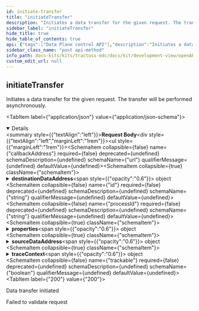 ```yaml
---
id: initiate-transfer
title: "initiateTransfer"
description: "Initiates a data transfer for the given request. The transfer will be performed asynchronously."
sidebar_label: "initiateTransfer"
hide_title: true
hide_table_of_contents: true
api: {"tags":["Data Plane control API"],"description":"Initiates a data transfer for the given request. The transfer will be performed asynchronously.","operationId":"initiateTransfer","requestBody":{"content":{"application/json":{"schema":{"type":"object","properties":{"callbackAddress":{"type":"string","format":"url","example":null},"destinationDataAddress":{"type":"object","properties":{"@type":{"type":"string","example":"https://w3id.org/edc/v0.0.1/ns/DataAddress"},"type":{"type":"string","example":null}},"example":null},"id":{"type":"string","example":null},"processId":{"type":"string","example":null},"properties":{"type":"object","additionalProperties":{"type":"string","example":null},"example":null},"sourceDataAddress":{"type":"object","properties":{"@type":{"type":"string","example":"https://w3id.org/edc/v0.0.1/ns/DataAddress"},"type":{"type":"string","example":null}},"example":null},"traceContext":{"type":"object","additionalProperties":{"type":"string","example":null},"example":null},"trackable":{"type":"boolean","example":null}},"example":null}}}},"responses":{"200":{"description":"Data transfer initiated"},"400":{"description":"Failed to validate request"}},"method":"post","path":"/transfer","servers":[{"url":"/"}],"jsonRequestBodyExample":null,"info":{"title":"Tractus-X EDC REST API","description":"Tractus-X EDC API Documentation","license":{"name":"Apache License v2.0","url":"http://apache.org/v2"},"version":"0.5.1-SNAPSHOT"},"postman":{"name":"initiate Transfer","description":{"content":"Initiates a data transfer for the given request. The transfer will be performed asynchronously.","type":"text/plain"},"url":{"path":["transfer"],"host":["{{baseUrl}}"],"query":[],"variable":[]},"header":[{"key":"Content-Type","value":"application/json"}],"method":"POST","body":{"mode":"raw","raw":"\"\"","options":{"raw":{"language":"json"}}}}}
sidebar_class_name: "post api-method"
info_path: docs-kits/kits/tractusx-edc/docs/kit/development-view/openAPI/tractusx-edc-api/tractus-x-edc-rest-api
custom_edit_url: null
---
```



## initiateTransfer



Initiates a data transfer for the given request. The transfer will be performed asynchronously.

<MimeTabs><TabItem label={"application/json"} value={"application/json-schema"}><details style={{}} data-collapsed={false} open={true}><summary style={{"textAlign":"left"}}><strong>Request Body</strong></summary><div style={{"textAlign":"left","marginLeft":"1rem"}}></div><ul style={{"marginLeft":"1rem"}}><SchemaItem collapsible={false} name={"callbackAddress"} required={false} deprecated={undefined} schemaDescription={undefined} schemaName={"url"} qualifierMessage={undefined} defaultValue={undefined}></SchemaItem><SchemaItem collapsible={true} className={"schemaItem"}><details style={{}}><summary style={{}}><strong>destinationDataAddress</strong><span style={{"opacity":"0.6"}}> object</span></summary><div style={{"marginLeft":"1rem"}}><SchemaItem collapsible={false} name={"@type"} required={false} deprecated={undefined} schemaDescription={undefined} schemaName={"string"} qualifierMessage={undefined} defaultValue={undefined}></SchemaItem><SchemaItem collapsible={false} name={"type"} required={false} deprecated={undefined} schemaDescription={undefined} schemaName={"string"} qualifierMessage={undefined} defaultValue={undefined}></SchemaItem></div></details></SchemaItem><SchemaItem collapsible={false} name={"id"} required={false} deprecated={undefined} schemaDescription={undefined} schemaName={"string"} qualifierMessage={undefined} defaultValue={undefined}></SchemaItem><SchemaItem collapsible={false} name={"processId"} required={false} deprecated={undefined} schemaDescription={undefined} schemaName={"string"} qualifierMessage={undefined} defaultValue={undefined}></SchemaItem><SchemaItem collapsible={true} className={"schemaItem"}><details style={{}}><summary style={{}}><strong>properties</strong><span style={{"opacity":"0.6"}}> object</span></summary><div style={{"marginLeft":"1rem"}}><li><div><code>property name*</code><span style={{"opacity":"0.6"}}> string</span></div></li></div></details></SchemaItem><SchemaItem collapsible={true} className={"schemaItem"}><details style={{}}><summary style={{}}><strong>sourceDataAddress</strong><span style={{"opacity":"0.6"}}> object</span></summary><div style={{"marginLeft":"1rem"}}><SchemaItem collapsible={false} name={"@type"} required={false} deprecated={undefined} schemaDescription={undefined} schemaName={"string"} qualifierMessage={undefined} defaultValue={undefined}></SchemaItem><SchemaItem collapsible={false} name={"type"} required={false} deprecated={undefined} schemaDescription={undefined} schemaName={"string"} qualifierMessage={undefined} defaultValue={undefined}></SchemaItem></div></details></SchemaItem><SchemaItem collapsible={true} className={"schemaItem"}><details style={{}}><summary style={{}}><strong>traceContext</strong><span style={{"opacity":"0.6"}}> object</span></summary><div style={{"marginLeft":"1rem"}}><li><div><code>property name*</code><span style={{"opacity":"0.6"}}> string</span></div></li></div></details></SchemaItem><SchemaItem collapsible={false} name={"trackable"} required={false} deprecated={undefined} schemaDescription={undefined} schemaName={"boolean"} qualifierMessage={undefined} defaultValue={undefined}></SchemaItem></ul></details></TabItem></MimeTabs><div><ApiTabs><TabItem label={"200"} value={"200"}><div>

Data transfer initiated

</div><div></div></TabItem><TabItem label={"400"} value={"400"}><div>

Failed to validate request

</div><div></div></TabItem></ApiTabs></div>
      